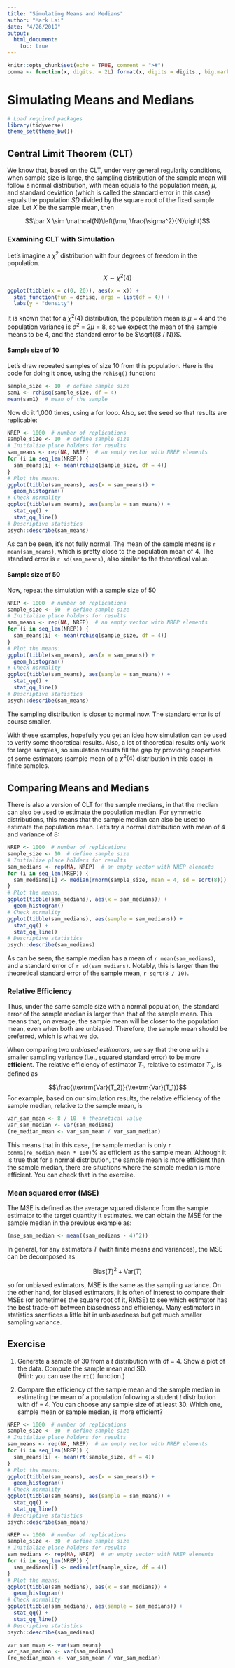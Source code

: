 ```yaml
---
title: "Simulating Means and Medians"
author: "Mark Lai"
date: "4/26/2019"
output: 
  html_document: 
    toc: true
---
```


\newcommand{\var}{\textrm{Var}}
\newcommand{\bv}[1]{\boldsymbol{\mathbf{#1}}}

```r
knitr::opts_chunk$set(echo = TRUE, comment = ">#")
comma <- function(x, digits. = 2L) format(x, digits = digits., big.mark = ",")
```

# Simulating Means and Medians

```r
# Load required packages
library(tidyverse)
theme_set(theme_bw())
```


## Central Limit Theorem (CLT)

We know that, based on the CLT, under very general regularity conditions, when
sample size is large, the sampling distribution of the sample mean will follow a
normal distribution, with mean equals to the population mean, $\mu$, and standard
deviation (which is called the standard error in this case) equals the
population _SD_ divided by the square root of the fixed sample size. Let $\bar X$ be
the sample mean, then 

$$\bar X \sim \mathcal{N}\left(\mu, \frac{\sigma^2}{N}\right)$$

### Examining CLT with Simulation

Let's imagine a $\chi^2$ distribution with four degrees of freedom in the 
population. 

$$X \sim \chi^2(4)$$

```r
ggplot(tibble(x = c(0, 20)), aes(x = x)) + 
  stat_function(fun = dchisq, args = list(df = 4)) + 
  labs(y = "density")
```

It is known that for a $\chi^2(4)$ distribution, the population mean is 
$\mu$ = 4 and the population variance is $\sigma^2$ = $2 \mu$ = 8, so we expect
the mean of the sample means to be 4, and the standard error to be 
$\sqrt{(8 / N)}$. 

#### Sample size of 10

Let's draw repeated samples of size 10 from this population. Here is the code
for doing it once, using the `rchisq()` function:

```r
sample_size <- 10  # define sample size
sam1 <- rchisq(sample_size, df = 4)
mean(sam1)  # mean of the sample
```

Now do it 1,000 times, using a for loop. Also, set the seed so that results are 
replicable:

```r
NREP <- 1000  # number of replications
sample_size <- 10  # define sample size
# Initialize place holders for results
sam_means <- rep(NA, NREP)  # an empty vector with NREP elements
for (i in seq_len(NREP)) {
  sam_means[i] <- mean(rchisq(sample_size, df = 4))
}
# Plot the means:
ggplot(tibble(sam_means), aes(x = sam_means)) + 
  geom_histogram()
# Check normality
ggplot(tibble(sam_means), aes(sample = sam_means)) + 
  stat_qq() + 
  stat_qq_line()
# Descriptive statistics
psych::describe(sam_means)
```

As can be seen, it's not fully normal. The mean of the sample means is 
`r mean(sam_means)`, which is pretty close to the population mean of 4. The 
standard error is `r sd(sam_means)`, also similar to the theoretical value. 

#### Sample size of 50

Now, repeat the simulation with a sample size of 50

```r
NREP <- 1000  # number of replications
sample_size <- 50  # define sample size
# Initialize place holders for results
sam_means <- rep(NA, NREP)  # an empty vector with NREP elements
for (i in seq_len(NREP)) {
  sam_means[i] <- mean(rchisq(sample_size, df = 4))
}
# Plot the means:
ggplot(tibble(sam_means), aes(x = sam_means)) + 
  geom_histogram()
# Check normality
ggplot(tibble(sam_means), aes(sample = sam_means)) + 
  stat_qq() + 
  stat_qq_line()
# Descriptive statistics
psych::describe(sam_means)
```

The sampling distribution is closer to normal now. The standard error is of 
course smaller. 

With these examples, hopefully you get an idea how simulation can be used to
verify some theoretical results. Also, a lot of theoretical results only work
for large samples, so simulation results fill the gap by providing properties 
of some estimators (sample mean of a $\chi^2(4)$ distribution in this case)
in finite samples. 

## Comparing Means and Medians

There is also a version of CLT for the sample medians, in that the median can
also be used to estimate the population median. For symmetric distributions, 
this means that the sample median can also be used to estimate the population 
mean. Let's try a normal distribution with mean of 4 and variance of 8:

```r
NREP <- 1000  # number of replications
sample_size <- 10  # define sample size
# Initialize place holders for results
sam_medians <- rep(NA, NREP)  # an empty vector with NREP elements
for (i in seq_len(NREP)) {
  sam_medians[i] <- median(rnorm(sample_size, mean = 4, sd = sqrt(8)))
}
# Plot the means:
ggplot(tibble(sam_medians), aes(x = sam_medians)) + 
  geom_histogram()
# Check normality
ggplot(tibble(sam_medians), aes(sample = sam_medians)) + 
  stat_qq() + 
  stat_qq_line()
# Descriptive statistics
psych::describe(sam_medians)
```

As can be seen, the sample median has a mean of `r mean(sam_medians)`, and a
standard error of `r sd(sam_medians)`. Notably, this is larger than the 
theoretical standard error of the sample mean, `r sqrt(8 / 10)`. 

### Relative Efficiency

Thus, under the same sample size with a normal population, the standard error
of the sample median is larger than that of the sample mean. This means that, 
on average, the sample mean will be closer to the population mean, even when
both are unbiased. Therefore, the sample mean should be preferred, which is 
what we do. 

When comparing two _unbiased estimators_, we say that the one with a smaller
sampling variance (i.e., squared standard error) to be more __efficient__. The
relative efficiency of estimator $T_1$, relative to estimator $T_2$, is defined
as

$$\frac{\var(T_2)}{\var(T_1)}$$
For example, based on our simulation results, the relative efficiency of the
sample median, relative to the sample mean, is

```r
var_sam_mean <- 8 / 10  # theoretical value
var_sam_median <- var(sam_medians)
(re_median_mean <- var_sam_mean / var_sam_median)
```

This means that in this case, the sample median is only 
`r comma(re_median_mean * 100)`% as efficient as the sample mean. Although it 
is true that for a normal distribution, the sample mean is more efficient than
the sample median, there are situations where the sample median is more 
efficient. You can check that in the exercise. 

### Mean squared error (MSE)

The MSE is defined as the average squared distance from the sample estimator to
the target quantity it estimates. we can obtain the MSE for the sample median 
in the previous example as:

```r
(mse_sam_median <- mean((sam_medians - 4)^2))
```

In general, for any estimators $T$ (with finite means and variances), the MSE
can be decomposed as

$$\text{Bias}(T)^2 + \var(T)$$

so for unbiased estimators, MSE is the same as the sampling variance. On the
other hand, for biased estimators, it is often of interest to compare their
MSEs (or sometimes the square root of it, RMSE) to see which estimator has the
best trade-off between biasedness and efficiency. Many estimators in statistics
sacrifices a little bit in unbiasedness but get much smaller sampling variance. 

## Exercise

1. Generate a sample of 30 from a $t$ distribution with df = 4. Show a plot
of the data. Compute the sample mean and SD.  
(Hint: you can use the `rt()` function.)

2. Compare the efficiency of the sample mean and the sample median in estimating
the mean of a population following a student $t$ distribution with df = 4. You 
can choose any sample size of at least 30. Which one, sample mean or sample 
median, is more efficient?

```r
NREP <- 1000  # number of replications
sample_size <- 30  # define sample size
# Initialize place holders for results
sam_means <- rep(NA, NREP)  # an empty vector with NREP elements
for (i in seq_len(NREP)) {
  sam_means[i] <- mean(rt(sample_size, df = 4))
}
# Plot the means:
ggplot(tibble(sam_means), aes(x = sam_means)) + 
  geom_histogram()
# Check normality
ggplot(tibble(sam_means), aes(sample = sam_means)) + 
  stat_qq() + 
  stat_qq_line()
# Descriptive statistics
psych::describe(sam_means)
```

```r
NREP <- 1000  # number of replications
sample_size <- 30  # define sample size
# Initialize place holders for results
sam_medians <- rep(NA, NREP)  # an empty vector with NREP elements
for (i in seq_len(NREP)) {
  sam_medians[i] <- median(rt(sample_size, df = 4))
}
# Plot the means:
ggplot(tibble(sam_medians), aes(x = sam_medians)) + 
  geom_histogram()
# Check normality
ggplot(tibble(sam_medians), aes(sample = sam_medians)) + 
  stat_qq() + 
  stat_qq_line()
# Descriptive statistics
psych::describe(sam_medians)
```

```r
var_sam_mean <- var(sam_means)
var_sam_median <- var(sam_medians)
(re_median_mean <- var_sam_mean / var_sam_median)
```